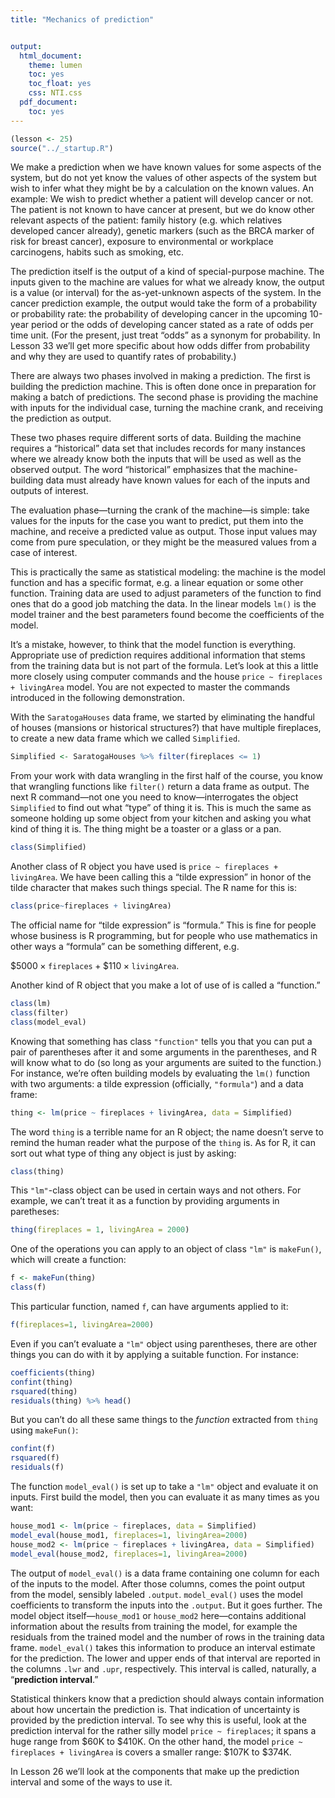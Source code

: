 ```yaml
---
title: "Mechanics of prediction"


output:
  html_document:
    theme: lumen
    toc: yes
    toc_float: yes
    css: NTI.css
  pdf_document:
    toc: yes
---
```


```r
(lesson <- 25)
source("../_startup.R")
```

We make a prediction when we have known values for some aspects of the system, but do not yet know the values of other aspects of the system but wish to infer what they might be by a calculation on the known values. An example: We wish to predict whether a patient will develop cancer or not. The patient is not known to have cancer at present, but we do know other relevant aspects of the patient: family history (e.g. which relatives developed cancer already), genetic markers (such as the BRCA marker of risk for breast cancer), exposure to environmental or workplace carcinogens, habits such as smoking, etc. 

The prediction itself is the output of a kind of special-purpose machine. The inputs given to the machine are values for what we already know, the output is a value (or interval) for the as-yet-unknown aspects of the system. In the cancer prediction example, the output would take the form of a probability or probability rate: the probability of developing cancer in the upcoming 10-year period or the odds of developing cancer stated as a rate of odds per time unit. (For the present, just treat "odds" as a synonym for probability. In Lesson 33 we'll get more specific about how odds differ from probability and why they are used to quantify rates of probability.)

There are always two phases involved in making a prediction. The first is building the prediction machine. This is often done once in preparation for making a batch of predictions. The second phase is providing the machine with inputs for the individual case, turning the machine crank, and receiving the prediction as output.

These two phases require different sorts of data. Building the machine requires a "historical" data set that includes records for many instances where we already know both the inputs that will be used as well as the observed output. The word "historical" emphasizes that the machine-building data must already have known values for each of the inputs and outputs of interest.

The evaluation phase---turning the crank of the machine---is simple: take values for the inputs for the case you want to predict, put them into the machine, and receive a predicted value as output. Those input values may come from pure speculation, or they might be the measured values from a case of interest.

This is practically the same as statistical modeling: the machine is the model function and has a specific format, e.g. a linear equation or some other function. Training data are used to adjust parameters of the function to find ones that do a good job matching the data. In the linear models `lm()` is the model trainer and the best parameters found become the coefficients of the model. 

It's a mistake, however, to think that the model function is everything. Appropriate use of prediction requires additional information that stems from the training data but is not part of the formula. Let's look at this a little more closely using computer commands and the house `price ~ fireplaces + livingArea` model. You are not expected to master the commands introduced in the following demonstration.

::: {.callout-warning}
With the `SaratogaHouses` data frame, we started by eliminating the handful of houses (mansions or historical structures?) that have multiple fireplaces, to create a new data frame which we called `Simplified`.

```r
Simplified <- SaratogaHouses %>% filter(fireplaces <= 1)
```

From your work with data wrangling in the first half of the course, you know that wrangling functions like `filter()` return a data frame as output. The next R command---not one you need to know---interrogates the object `Simplified` to find out what "type" of thing it is. This is much the same as someone holding up some object from your kitchen and asking you what kind of thing it is. The thing might be a toaster or a glass or a pan. 

```r
class(Simplified)
```

Another class of R object you have used is `price ~ fireplaces + livingArea`. We have been calling this a "tilde expression" in honor of the tilde character that makes such things special. The R name for this is:

```r
class(price~fireplaces + livingArea)
```
The official name for "tilde expression" is "formula." This is fine for people whose business is R programming, but for people who use mathematics in other ways a "formula" can be something different, e.g. 

$\$5000 \times \mathtt{fireplaces} + \$110 \times \mathtt{livingArea}$. 

Another kind of R object that you make a lot of use of is called a "function."

```r
class(lm)
class(filter)
class(model_eval)
```

Knowing that something has class `"function"` tells you that you can put a pair of parentheses after it and some arguments in the parentheses, and R will know what to do (so long as your arguments are suited to the function.) For instance, we're often building models by evaluating the `lm()` function with two arguments: a tilde expression (officially, `"formula"`) and a data frame:

```r
thing <- lm(price ~ fireplaces + livingArea, data = Simplified)
```

The word `thing` is a terrible name for an R object; the name doesn't serve to remind the human reader what the purpose of the `thing` is. As for R, it can sort out what type of thing any object is just by asking:

```r
class(thing)
```

This `"lm"`-class object can be used in certain ways and not others. For example, we can't treat it as a function by providing arguments in paretheses:

```r
thing(fireplaces = 1, livingArea = 2000)
```

One of the operations you can apply to an object of class `"lm"` is `makeFun()`, which will create a function:

```r
f <- makeFun(thing)
class(f)
```

This particular function, named `f`, can have arguments applied to it:

```r
f(fireplaces=1, livingArea=2000)
```

Even if you can't evaluate a `"lm"` object using parentheses, there are other things you can do with it by applying a suitable function. For instance:

```r
coefficients(thing)
confint(thing)
rsquared(thing)
residuals(thing) %>% head()
```

But you can't do all these same things to the *function* extracted from `thing` using `makeFun()`:

```r
confint(f)
rsquared(f)
residuals(f) 
```
:::

The function `model_eval()` is set up to take a `"lm"` object and evaluate it on inputs. First build the model, then you can evaluate it as many times as you want:

```r
house_mod1 <- lm(price ~ fireplaces, data = Simplified)
model_eval(house_mod1, fireplaces=1, livingArea=2000)
house_mod2 <- lm(price ~ fireplaces + livingArea, data = Simplified)
model_eval(house_mod2, fireplaces=1, livingArea=2000) 
```
The output of `model_eval()` is a data frame containing one column for each of the inputs to the model. After those columns, comes the point output from the model, sensibly labeled `.output`.  `model_eval()` uses the model coefficients to transform the inputs into the `.output`. But it goes further. The model object itself---`house_mod1` or `house_mod2` here---contains additional information about the results from training the model, for example the residuals from the trained model and the number of rows in the training data frame. `model_eval()` takes this information to produce an interval estimate for the prediction. The lower and upper ends of that interval are reported in the columns `.lwr` and `.upr`, respectively. This interval is called, naturally, a "**prediction interval**."

Statistical thinkers know that a prediction should always contain information about how uncertain the prediction is. That indication of uncertainty is provided by the prediction interval. To see why this is useful, look at the prediction interval for the rather silly model `price ~ fireplaces`; it spans a huge range from $60K to $410K. On the other hand, the model `price ~ fireplaces + livingArea` is covers a smaller range: $107K to $374K.

In Lesson 26 we'll look at the components that make up the prediction interval and some of the ways to use it.

